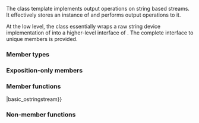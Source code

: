 {{cpp/title|basic_ostringstream}}
{{cpp/io/basic_ostringstream/navbar}}
{{ddcl|header=sstream|1=
template&lt;
    class CharT,
    class Traits = std::char_traits&lt;CharT&gt;,
    class Allocator = std::allocator&lt;CharT&gt;
&gt; class basic_ostringstream
    : public basic_ostream&lt;CharT, Traits&gt;;
}}

The class template {{tt|std::basic_ostringstream}} implements output operations on string based streams. It effectively stores an instance of {{lc|std::basic_string}} and performs output operations to it.

At the low level, the class essentially wraps a raw string device implementation of {{lc|std::basic_stringbuf}} into a higher-level interface of {{lc|std::basic_ostream}}. The complete interface to unique {{lc|std::basic_stringbuf}} members is provided.

{{inheritance diagram/std-basic_ostringstream}}

{{cpp/basic char typedefs|ostringstream|sstream}}

===Member types===
{{dsc begin}}
{{dsc hitem|Member type|Definition}}
{{dsc inc|cpp/io/dsc char_type}}
{{dsc inc|cpp/io/dsc traits_type}}
{{dsc inc|cpp/io/dsc int_type}}
{{dsc inc|cpp/io/dsc pos_type}}
{{dsc inc|cpp/io/dsc off_type}}
{{dsc inc|cpp/io/dsc allocator_type}}
{{dsc end}}

===Exposition-only members===
{{dsc begin}}
{{dsc hitem|Name|Definition}}
{{dsc expos mem obj|sb|the {{c/core|std::basic_stringbuf&lt;CharT, Traits, Allocator&gt;}} used as the underlying buffer}}
{{dsc end}}

===Member functions===
{{dsc begin}}
{{dsc inc|cpp/io/basic_stringstream/dsc constructor|basic_ostringstream}}
{{dsc inc|cpp/io/basic_stringstream/dsc operator{{=}}|basic_ostringstream}}
{{dsc inc|cpp/io/basic_stringstream/dsc swap|basic_ostringstream}}
{{dsc inc|cpp/io/basic_stringstream/dsc rdbuf|basic_ostringstream}}

{{dsc h2|String operations}}
{{dsc inc|cpp/io/basic_stringstream/dsc str|basic_ostringstream}}
{{dsc inc|cpp/io/basic_stringstream/dsc view|basic_ostringstream}}
{{dsc end}}

===Non-member functions===
{{dsc begin}}
{{dsc inc|cpp/io/basic_stringstream/dsc swap2|basic_ostringstream}}
{{dsc end}}

{{cpp/io/basic_ostream/inherit}}
{{cpp/io/basic_ios/inherit}}
{{cpp/io/ios_base/inherit}}

{{langlinks|de|es|fr|it|ja|pt|ru|zh}}